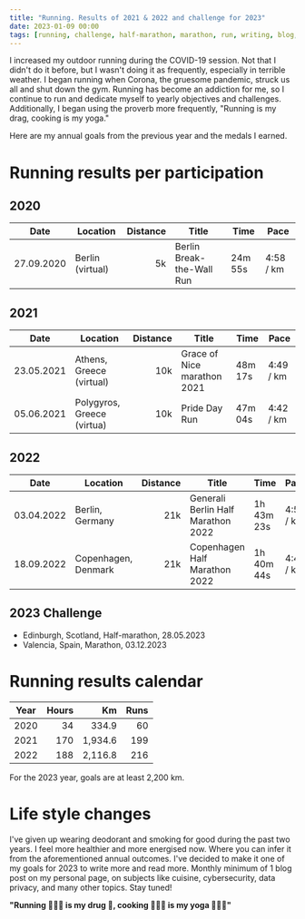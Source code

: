 ```yaml
---
title: "Running. Results of 2021 & 2022 and challenge for 2023"
date: 2023-01-09 00:00
tags: [running, challenge, half-marathon, marathon, run, writing, blog, life style]
---
```



I increased my outdoor running during the COVID-19 session. Not that I didn't do it before, but I wasn't doing it as frequently, especially in terrible weather. I began running when Corona, the gruesome pandemic, struck us all and shut down the gym. 
Running has become an addiction for me, so I continue to run and dedicate myself to yearly objectives and challenges. 
Additionally, I began using the proverb more frequently, "Running is my drag, cooking is my yoga."

Here are my annual goals from the previous year and the medals I earned.

# Running results per participation

## 2020

| Date | Location | Distance | Title  | Time | Pace |
|----------|--------|-----:|------------|------|----|
| 27.09.2020 | Berlin (virtual) | 5k | Berlin Break-the-Wall Run | 24m 55s | 4:58 / km |



## 2021

| Date | Location | Distance | Title  | Time | Pace |
|----------|--------|-----:|------------|------|----|
| 23.05.2021 | Athens, Greece (virtual) | 10k | Grace of Nice marathon 2021 | 48m 17s | 4:49 / km |
| 05.06.2021 | Polygyros, Greece (virtua) | 10k | Pride Day Run | 47m 04s | 4:42 / km |


## 2022

| Date | Location | Distance | Title  | Time | Pace |
|----------|--------|-----:|------------|------|----|
| 03.04.2022 | Berlin, Germany | 21k | Generali Berlin Half Marathon 2022 | 1h 43m 23s | 4:50 / km |
| 18.09.2022 | Copenhagen, Denmark | 21k | Copenhagen Half Marathon 2022 | 1h 40m 44s | 4:46 / km |

## 2023 Challenge 


- Edinburgh, Scotland, Half-marathon, 28.05.2023
- Valencia, Spain, Marathon, 03.12.2023

# Running results calendar

| Year | Hours | Km | Runs |
|------|------:|----:|-------:|
| 2020 | 34 | 334.9 | 60 |
| 2021 | 170 | 1,934.6 | 199 |
| 2022 | 188 | 2,116.8 | 216 |

For the 2023 year, goals are at least 2,200 km.

# Life style changes

I've given up wearing deodorant and smoking for good during the past two years. I feel more healthier and more energised now. Where you can infer it from the aforementioned annual outcomes. 
I've decided to make it one of my goals for 2023 to write more and read more. Monthly minimum of 1 blog post on my personal page, on subjects like cuisine, cybersecurity, data privacy, and many other topics. Stay tuned!

**"Running 🏃🏻‍♂️ is my drug 💊, cooking 👨🏻‍🍳 is my yoga 🧘🏻‍♂️"** 